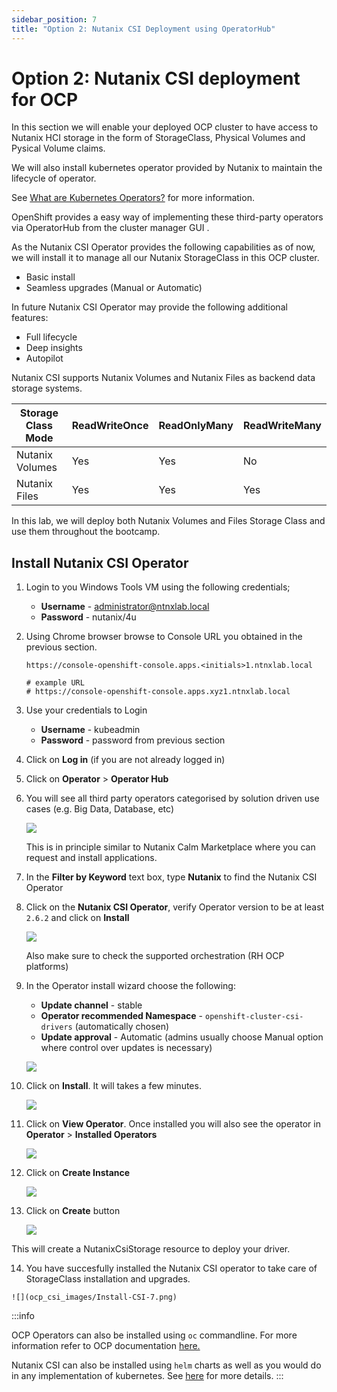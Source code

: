 ```yaml
---
sidebar_position: 7
title: "Option 2: Nutanix CSI Deployment using OperatorHub"
---
```

    

# Option 2: Nutanix CSI deployment for OCP 

In this section we will enable your deployed OCP cluster to have access to Nutanix HCI storage in the form of StorageClass, Physical Volumes and Pysical Volume claims.

We will also install kubernetes operator provided by Nutanix to maintain the lifecycle of operator.

See [What are Kubernetes Operators?](https://docs.openshift.com/container-platform/4.9/operators/understanding/olm-what-operators-are.html) for more information.

OpenShift provides a easy way of implementing these third-party operators via OperatorHub from the cluster manager GUI .

As the Nutanix CSI Operator provides the following capabilities as of now, we will install it to manage all our Nutanix StorageClass in this OCP cluster.

-   Basic install
-   Seamless upgrades (Manual or Automatic)

In future Nutanix CSI Operator may provide the following additional features:

-   Full lifecycle
-   Deep insights
-   Autopilot

Nutanix CSI supports Nutanix Volumes and Nutanix Files as backend data storage systems.

| Storage Class Mode   |    ReadWriteOnce     |    ReadOnlyMany |  ReadWriteMany         | 
| -------------|  ---------------------- |  -------- | ----------- | 
| Nutanix Volumes       |  Yes                 |  Yes        | No     | 
| Nutanix Files       |  Yes |  Yes  |  Yes    |  

In this lab, we will deploy both Nutanix Volumes and Files Storage Class and use them throughout the bootcamp.

## Install Nutanix CSI Operator

1.  Login to you Windows Tools VM using the following credentials;

    -   **Username** - <administrator@ntnxlab.local>
    -   **Password** - nutanix/4u

2.  Using Chrome browser browse to Console URL you obtained in the previous section.

    ```url
    https://console-openshift-console.apps.<initials>1.ntnxlab.local
    ```

    ```url
    # example URL
    # https://console-openshift-console.apps.xyz1.ntnxlab.local
    ```

3.  Use your credentials to Login

    -   **Username** - kubeadmin
    -   **Password** - password from previous section

4.  Click on **Log in** (if you are not already logged in)

5.  Click on **Operator** > **Operator Hub**

6.  You will see all third party operators categorised by solution driven use cases (e.g. Big Data, Database, etc)

    ![](ocp_csi_images/ocp_operator_hub.png)

    This is in principle similar to Nutanix Calm Marketplace where you can request and install applications.

7.  In the **Filter by Keyword** text box, type **Nutanix** to find the Nutanix CSI Operator

8.  Click on the **Nutanix CSI Operator**, verify Operator version to be at least `2.6.2` and click on **Install**

    ![](ocp_csi_images/Install-CSI-1.png)

    Also make sure to check the supported orchestration (RH OCP platforms)

9.  In the Operator install wizard choose the following:

    -   **Update channel** - stable
    -   **Operator recommended Namespace** - ``openshift-cluster-csi-drivers`` (automatically chosen)
    -   **Update approval** - Automatic (admins usually choose Manual option where control over updates is necessary)

    ![](ocp_csi_images/ocp_operator_install_options.png)

10. Click on **Install**.  It will takes a few minutes.

    ![](ocp_csi_images/Install-CSI-3.png)

11. Click on **View Operator**.  Once installed you will also see the operator in **Operator** > **Installed Operators**

    ![](ocp_csi_images/Install-CSI-4.png)

12. Click on **Create Instance**

    ![](ocp_csi_images/Install-CSI-5.png)

13. Click on **Create** button

    ![](ocp_csi_images/Install-CSI-6.png)

This will create a NutanixCsiStorage resource to deploy your driver.

14.  You have succesfully installed the Nutanix CSI operator to take care of StorageClass installation and upgrades.  

    ![](ocp_csi_images/Install-CSI-7.png)


:::info

OCP Operators can also be installed using `oc` commandline. For more information refer to OCP documentation [here.](https://docs.openshift.com/container-platform/4.7/operators/admin/olm-adding-operators-to-cluster.html#olm-installing-operator-from-operatorhub-using-cli_olm-adding-operators-to-a-cluster)

Nutanix CSI can also be installed using ``helm`` charts as well as you would do in any implementation of kubernetes. See [here](https://github.com/nutanix/csi-plugin) for more details. 
:::

